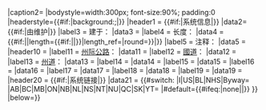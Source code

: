 <noinclude></noinclude>{{Infobox
|above={{{title|}}}
|image={{{shields|}}}
|caption={{{caption|}}}
|image2= {{#if:{{{map|}}}|[[File:{{{map|}}}|290px|alt={{{map_alt|}}}]]|}}
|caption2={{{map_notes|}}}
|bodystyle=width:300px; font-size:90%; padding:0
|headerstyle={{#if:{{{header_color|}}}|background:{{{header_color}}};|{{Infobox road/meta/colors|country={{{country|USA}}}|state={{{state|}}}|province={{{province|}}}|type={{{type|}}}|subtype={{{subtype|}}}|header_type={{{header_type|}}}}}}}
|header1 = {{#if:{{{formed|}}}{{{length_mi|}}}{{{length_km|}}}{{{notes|}}}{{{maint|}}}|系统信息|}}
|data2= {{#if:{{{maint|}}}|由{{{maint}}}维护|}}
|label3  = 建于：
|data3   = {{{formed|}}}
|label4  = 长度：
|data4   = {{#if:{{{length_mi|}}}{{{length_km|}}}|{{Infobox road/meta/length|{{#if:{{{length_mi|}}}|mi|km}}|length={{#if:{{{length_mi|}}}|{{{length_mi|}}}|{{{length_km|}}}}}|length_ref={{{length_ref|}}}|round={{{length_round|}}}}}|}}
|label5  = 注释：
|data5   = {{{notes|}}}
|header10 = {{{section0|高速公路名称}}}
|label11  = [[州際公路系統|州际公路]]：
|data11   = {{{interstate|}}}
|label12  = [[美國國道|國道]]：
|data12   = {{{us|}}}
|label13  = [[州級公路|州道]]：
|data13   = {{{state|}}}
|label14  = {{{label1}}}
|data14   = {{{field1|}}}
|label15 = {{{label2}}}
|data15  = {{{field2|}}}
|label16 = {{{label3}}}
|data16  = {{{field3|}}}
|label17  = {{{label4}}}
|data17   = {{{field4|}}}
|label18 = {{{label5}}}
|data18  = {{{field5|}}}
|label19 = {{{label6}}}
|data19  = {{{field6|}}}
|header20 = {{#if:{{{links|}}}|系统链接|}}
|data21   = {{#switch:{{{links|}}}
|I|US|BL|NHS|Byway={{infobox road/browselinks/USA|type={{{links}}} }}
|AB|BC|MB|ON|NB|NL|NS|NT|NU|QC|SK|YT={{infobox road/browselinks/CAN|province={{{links|}}}|type={{{type|]}}} }}
|#default={{#ifeq:{{Infobox road/browselinks/USA|state={{{links|}}}}}|none||{{Infobox road/browselinks/USA|state={{{links|}}}|type={{{type|}}}|county={{{county|}}} }}}} }}
|below={{{embed|}}}}}<noinclude>{{documentation}}</noinclude>
